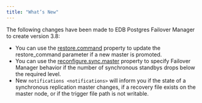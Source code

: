 ```yaml
---
title: "What’s New"
---
```


<div id="whats_new" class="registered_link"></div>


The following changes have been made to EDB Postgres Failover Manager to create version 3.8:

-   You can use the [restore.command](04_configuring_efm/01_cluster_properties/#restore_command) property to update the restore\_command parameter if a new master is promoted.
-   You can use the [reconfigure.sync.master](04_configuring_efm/01_cluster_properties/#reconfigure_sync_master) property to specify Failover Manager behavior if the number of synchronous standbys drops below the required level.
-   New `notifications <notifications>` will inform you if the state of a synchronous replication master changes, if a recovery file exists on the master node, or if the trigger file path is not writable.
